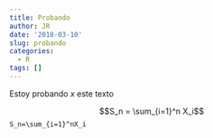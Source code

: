 ```yaml
---
title: Probando
author: JR
date: '2018-03-10'
slug: probando
categories:
  - R
tags: []
---
```


Estoy probando $x$ este texto

$$S_n = \sum_{i=1}^n X_i$$
`S_n=\sum_{i=1}^nX_i`
